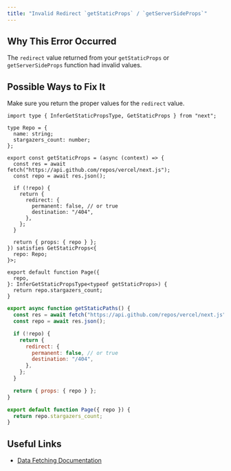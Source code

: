 ```yaml
---
title: "Invalid Redirect `getStaticProps` / `getServerSideProps`"
---
```


## Why This Error Occurred

The `redirect` value returned from your `getStaticProps` or `getServerSideProps` function had invalid values.

## Possible Ways to Fix It

Make sure you return the proper values for the `redirect` value.

```tsx filename="pages/index.tsx" switcher
import type { InferGetStaticPropsType, GetStaticProps } from "next";

type Repo = {
  name: string;
  stargazers_count: number;
};

export const getStaticProps = (async (context) => {
  const res = await fetch("https://api.github.com/repos/vercel/next.js");
  const repo = await res.json();

  if (!repo) {
    return {
      redirect: {
        permanent: false, // or true
        destination: "/404",
      },
    };
  }

  return { props: { repo } };
}) satisfies GetStaticProps<{
  repo: Repo;
}>;

export default function Page({
  repo,
}: InferGetStaticPropsType<typeof getStaticProps>) {
  return repo.stargazers_count;
}
```

```jsx filename="pages/index.js" switcher
export async function getStaticPaths() {
  const res = await fetch("https://api.github.com/repos/vercel/next.js");
  const repo = await res.json();

  if (!repo) {
    return {
      redirect: {
        permanent: false, // or true
        destination: "/404",
      },
    };
  }

  return { props: { repo } };
}

export default function Page({ repo }) {
  return repo.stargazers_count;
}
```

## Useful Links

- [Data Fetching Documentation](/docs/pages/building-your-application/data-fetching/get-static-props)
